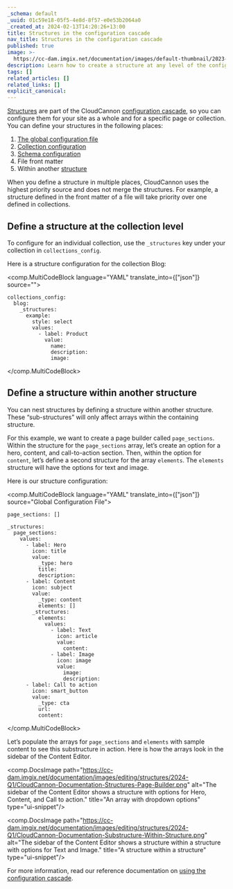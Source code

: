 ```yaml
---
_schema: default
_uuid: 01c59e18-05f5-4e8d-8f57-e0e53b2064a0
_created_at: 2024-02-13T14:20:26+13:00
title: Structures in the configuration cascade
nav_title: Structures in the configuration cascade
published: true
image: >-
  https://cc-dam.imgix.net/documentation/images/default-thumbnail/2023-Q4/CloudCannon-Documentation-Thumbnail.png
description: Learn how to create a structure at any level of the configuration cascade.
tags: []
related_articles: []
related_links: []
explicit_canonical:
---
```

[Structures](/documentation/articles/create-a-structure/) are part of the CloudCannon [configuration cascade](/documentation/articles/using-the-configuration-cascade/), so you can configure them for your site as a whole and for a specific page or collection. You can define your structures in the following places:

1. [The global configuration file](/documentation/articles/create-a-global-configuration-file)
2. [Collection configuration](/documentation/articles/define-your-collections/)
3. [Schema configuration](/documentation/articles/create-a-schema)
4. File front matter
5. Within another [structure](/documentation/articles/create-a-structure/)

When you define a structure in multiple places, CloudCannon uses the highest priority source and does not merge the structures. For example, a structure defined in the front matter of a file will take priority over one defined in collections.

## Define a structure at the collection level

To configure for an individual collection, use the `_structures` key under your collection in `collections_config`.

Here is a structure configuration for the collection Blog:

<comp.MultiCodeBlock language="YAML" translate_into={["json"]} source="">
```
collections_config:
  blog:
    _structures:
      example:
        style: select
        values:
          - label: Product
            value:
              name:
              description:
              image:
```
</comp.MultiCodeBlock>

## Define a structure within another structure

You can nest structures by defining a structure within another structure. These “sub-structures” will only affect arrays within the containing structure.

For this example, we want to create a page builder called `page_sections`. Within the structure for the `page_sections` array, let’s create an option for a hero, content, and call-to-action section. Then, within the option for `content`, let’s define a second structure for the array `elements`. The `elements` structure will have the options for text and image.

Here is our structure configuration:

<comp.MultiCodeBlock language="YAML" translate_into={["json"]} source="Global Configuration File">
```
page_sections: []

_structures:
  page_sections:
    values:
      - label: Hero
        icon: title
        value:
          _type: hero
          title:
          description:
      - label: Content
        icon: subject
        value:
          _type: content
          elements: []
        _structures:
          elements:
            values:
              - label: Text
                icon: article
                value:
                  content:
              - label: Image
                icon: image
                value:
                  image:
                  description:
      - label: Call to action
        icon: smart_button
        value:
          _type: cta
          url:
          content:
```
</comp.MultiCodeBlock>

Let’s populate the arrays for `page_sections` and `elements` with sample content to see this substructure in action. Here is how the arrays look in the sidebar of the Content Editor.

<comp.DocsImage path="https://cc-dam.imgix.net/documentation/images/editing/structures/2024-Q1/CloudCannon-Documentation-Structures-Page-Builder.png" alt="The sidebar of the Content Editor shows a structure with options for Hero, Content, and Call to action." title="An array with dropdown options" type="ui-snippet"/>

<comp.DocsImage path="https://cc-dam.imgix.net/documentation/images/editing/structures/2024-Q1/CloudCannon-Documentation-Substructure-Within-Structure.png" alt="The sidebar of the Content Editor shows a structure within a structure with options for Text and Image." title="A structure within a structure" type="ui-snippet"/>

For more information, read our reference documentation on [using the configuration cascade](/documentation/articles/using-the-configuration-cascade/).